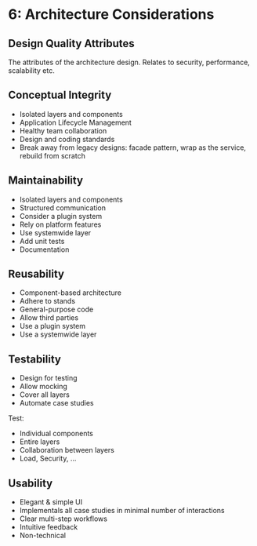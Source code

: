 # 6: Architecture Considerations

## Design Quality Attributes

The attributes of the architecture design. Relates to security, performance, scalability etc.

## Conceptual Integrity

- Isolated layers and components
- Application Lifecycle Management
- Healthy team collaboration
- Design and coding standards
- Break away from legacy designs: facade pattern, wrap as the service, rebuild from scratch

## Maintainability

- Isolated layers and components
- Structured communication
- Consider a plugin system
- Rely on platform features
- Use systemwide layer
- Add unit tests
- Documentation

## Reusability

- Component-based architecture
- Adhere to stands
- General-purpose code
- Allow third parties
- Use a plugin system
- Use a systemwide layer

## Testability

- Design for testing
- Allow mocking
- Cover all layers
- Automate case studies

Test:

- Individual components
- Entire layers
- Collaboration between layers
- Load, Security, ...

## Usability

- Elegant & simple UI
- Implementals all case studies in minimal number of interactions
- Clear multi-step workflows
- Intuitive feedback
- Non-technical
